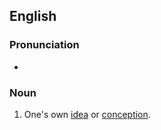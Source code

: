 ==English==

===Pronunciation===
* {{audio|en|en-au-bird of one's own brain.ogg|Audio (AU)}}

===Noun===
{{head|en|noun|head=a [[bird]] [[of]] [[one]][['s]] [[own]] [[brain]]}}

# {{lb|en|idiomatic}} One's own [[idea]] or [[conception]].
